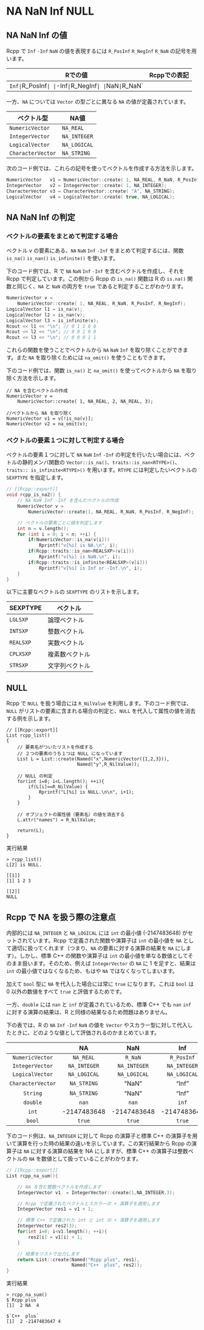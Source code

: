 # NA NaN Inf NULL


## NA NaN Inf の値


Rcpp で `Inf` `-Inf` `NaN` の値を表現するには `R_PosInf` `R_NegInf` `R_NaN` の記号を用います。

|Rでの値|Rcppでの表記|
|---|---|
|`Inf|`R_PosInf`|
|`-Inf`|`R_NegInf`|
|`NaN`|`R_NaN`|

一方、`NA` については `Vector` の型ごとに異なる `NA` の値が定義されています。

| ベクトル型 | NA値 |
|---|---|
|`NumericVector`|`NA_REAL`|
|`IntegerVector`|`NA_INTEGER`|
|`LogicalVector`|`NA_LOGICAL`|
|`CharacterVector`|`NA_STRING`|

次のコード例では、これらの記号を使ってベクトルを作成する方法を示します。

```cpp
NumericVector   v1 = NumericVector::create( 1, NA_REAL, R_NaN, R_PosInf, R_NegInf);
IntegerVector   v2 = IntegerVector::create( 1, NA_INTEGER);
CharacterVector v3 = CharacterVector::create( "A", NA_STRING);
LogicalVector   v4 = LogicalVector::create( true, NA_LOGICAL);
```

## NA NaN Inf の判定

### ベクトルの要素をまとめて判定する場合

ベクトル v の要素にある、`NA` `NaN` `Inf` `-Inf` をまとめて判定するには、関数`is_na()` `is_nan()` `is_infinite()` を使います。

下のコード例では、R で `NA` `NaN` `Inf` `-Inf` を含むベクトルを作成し、それを Rcpp で判定しています。この例から Rcpp の `is_na()` 関数は R の `is.na()` 関数と同じく、`NA` と `NaN` の両方を `true` であると判定することがわかります。

```cpp
NumericVector v =
    NumericVector::create( 1, NA_REAL, R_NaN, R_PosInf, R_NegInf);
LogicalVector l1 = is_na(v);
LogicalVector l2 = is_nan(v);
LogicalVector l3 = is_infinite(v);
Rcout << l1 << "\n"; // 0 1 1 0 0
Rcout << l2 << "\n"; // 0 0 1 0 0
Rcout << l3 << "\n"; // 0 0 0 1 1
```

これらの関数を使うことでベクトルから `NA` `NaN` `Inf` を取り除くことができます。また `NA` を取り除くためには `na_omit()` を使うこともできます。

下のコード例では、関数 `is_na()` と `na_omit()` を使ってベクトルから `NA` を取り除く方法を示します。

```
// NA を含むベクトルの作成
NumericVector v =
    NumericVector::create( 1, NA_REAL, 2, NA_REAL, 3);

//ベクトルから NA を取り除く
NumericVector v1 = v[!is_na(v)];
NumericVector v2 = na_omit(v);
```

### ベクトルの要素１つに対して判定する場合

ベクトルの要素１つに対して `NA` `NaN` `Inf` `-Inf` の判定を行いたい場合には、ベクトルの静的メンバ関数の `Vector::is_na()`、`traits::is_nan<RTYPE>()`、`traits:: is_infinite<RTYPE>()` を用います。`RTYPE` には判定したいベクトルの `SEXPTYPE` を指定します。


```cpp
// [[Rcpp::export]]
void rcpp_is_na2() {
    // NA NaN Inf -Inf を含んだベクトルの作成
    NumericVector v =
        NumericVector::create(1, NA_REAL, R_NaN, R_PosInf, R_NegInf);

    // ベクトルの要素ごとに値を判定します
    int n = v.length();
    for (int i = 0; i < n; ++i) {
        if(NumericVector::is_na(v[i]))
            Rprintf("v[%i] is NA.\n", i);
        if(Rcpp::traits::is_nan<REALSXP>(v[i]))
            Rprintf("v[%i] is NaN.\n", i);
        if(Rcpp::traits::is_infinite<REALSXP>(v[i]))
            Rprintf("v[%i] is Inf or -Inf.\n", i);
    }
}
```

以下に主要なベクトルの `SEXPTYPE` のリストを示します。

|SEXPTYPE|ベクトル|
|---|---|
|`LGLSXP`|論理ベクトル|
|`INTSXP`|整数ベクトル|
|`REALSXP`|実数ベクトル|
|`CPLXSXP`|複素数ベクトル|
|`STRSXP`|文字列ベクトル|




## NULL

Rcpp で `NULL` を扱う場合には `R_NilValue` を利用します。下のコード例では、`NULL` がリストの要素に含まれる場合の判定と、`NULL` を代入して属性の値を消去する例を示します。


```
// [[Rcpp::export]]
List rcpp_list()
{
    // 要素名がついたリストを作成する
    // ２つの要素のうち１つは NULL になっています
    List L = List::create(Named("x",NumericVector({1,2,3})),
                          Named("y",R_NilValue));

    // NULL の判定
    for(int i=0; i<L.length(); ++i){
        if(L[i]==R_NilValue) {
            Rprintf("L[%i] is NULL.\n\n", i+1);
        }
    }

    // オブジェクトの属性値（要素名）の値を消去する
    L.attr("names") = R_NilValue;

    return(L);
}
```

実行結果

```
> rcpp_list()
L[2] is NULL.

[[1]]
[1] 1 2 3

[[2]]
NULL
```




## Rcpp で NA を扱う際の注意点


内部的には `NA_INTEGER` と `NA_LOGICAL` には `int` の最小値 (-2147483648) がセットされています。Rcpp で定義された関数や演算子は `int` の最小値を `NA` として適切に扱ってくれます（つまり、`NA` の要素に対する演算の結果を `NA` にします）。しかし、標準 C++ の関数や演算子は `int` の最小値を単なる数値としてそのまま扱います。そのため、例えば `IntegerVector` の `NA` に 1 を足すと、結果は `int` の最小値ではなくなるため、もはや `NA` ではなくなってしまいます。

加えて `bool` 型に `NA` を代入した場合には常に `true` になります。これは `bool` は 0 以外の数値をすべて `true` と評価するためです。

一方、`double` には `nan` と `inf` が定義されているため、標準 C++ でも `nan` `inf` に対する演算の結果は、R と同様の結果なるため問題はありません。

下の表では、R の `NA` `Inf` `-Inf` `NaN` の値を `Vector` やスカラー型に対して代入したときに、どのような値として評価されるのかまとめています。


|                 |      NA     |     NaN     |    Inf      |    -Inf     |
|:---------------:|:-----------:|:-----------:|:-----------:|:-----------:|
| `NumericVector` | `NA_REAL`   |  `R_NaN`    | `R_PosInf`  | `R_NegInf`  |
| `IntegerVector` | `NA_INTEGER`|`NA_INTEGER` |`NA_INTEGER` |`NA_INTEGER` |
| `LogicalVector` | `NA_LOGICAL`|`NA_LOGICAL` |`NA_LOGICAL` |`NA_LOGICAL` |
|`CharacterVector`| `NA_STRING` |    "NaN"    |    "Inf"    |    "-Inf"   |
|     `String`    | `NA_STRING` |    "NaN"    |    "Inf"    |    "-Inf"   |
|     `double`    |    `nan`    |    `nan`    |    `inf`    |    `-inf`   |
|      `int`      | -2147483648 | -2147483648 | -2147483648 | -2147483648 |
|      `bool`     |    `true`   |    `true`   |    `true`   |    `true`   |


下のコード例は、`NA_INTEGER` に対して Rcpp の演算子と標準 C++ の演算子を用いて演算を行った時の結果の違いを示しています。この実行結果から Rcpp の演算子は `NA` に対する演算の結果を NA にしますが、標準 C++ の演算子は整数ベクトルの `NA` を数値として扱っていることがわかります。

```cpp
// [[Rcpp::export]]
List rcpp_na_sum(){

    // NA を含む整数ベクトルを作成します
    IntegerVector v1  = IntegerVector::create(1,NA_INTEGER,3);

    // Rcpp で定義されたベクトルとスカラーの + 演算子を適用します
    IntegerVector res1 = v1 + 1;

    // 標準 C++ で定義された int と int の + 演算子を適用します
    IntegerVector res2(3);
    for(int i=0; i<v1.length(); ++i){
        res2[i] = v1[i] + 1;
    }

    // 結果をリストで出力します
    return List::create(Named("Rcpp plus", res1),
                        Named("C++  plus", res2));
}
```

実行結果

```
> rcpp_na_sum()
$`Rcpp plus`
[1]  2 NA  4

$`C++  plus`
[1]  2 -2147483647 4
```


